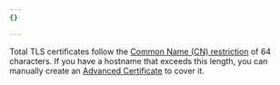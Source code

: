 ```yaml
---
{}

---
```


Total TLS certificates follow the [Common Name (CN) restriction](https://www.rfc-editor.org/rfc/rfc5280.html) of 64 characters. If you have a hostname that exceeds this length, you can manually create an [Advanced Certificate](/ssl/edge-certificates/advanced-certificate-manager/manage-certificates/#create-a-certificate) to cover it.
